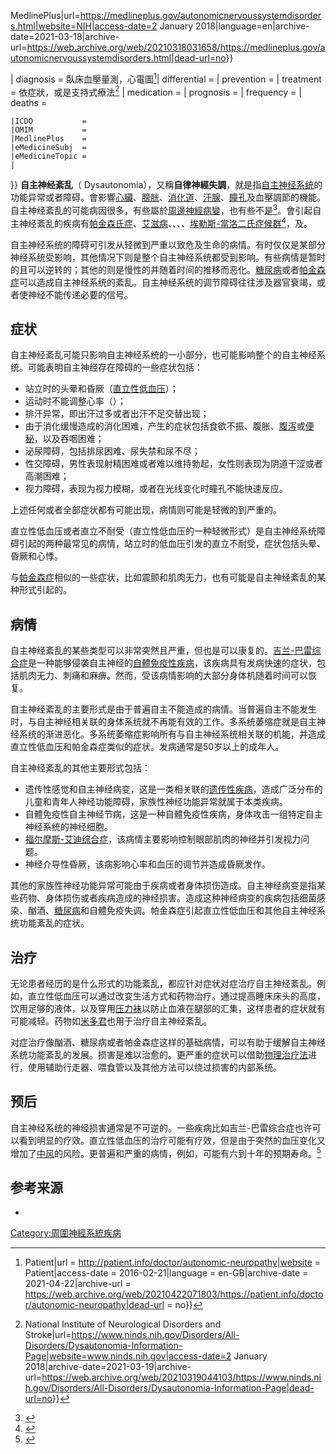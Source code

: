 {{medical}}
{{Infobox medical condition (new)  
| name            = 自主神经紊乱<br/>Dysautonomia  
| synonyms        =   
| image           = The Autonomic Nervous System.jpg  
| caption         = 自主神经系統 
|  
| pronounce       =   
 |field= [[神經學|神經學]]  
 |  
| symptoms        = 
| complications   = 
| onset           = 
| duration        = 
| types           = 
| causes          = 自主神經系統中交感神經系統（或是副交感神經系統）的異常
| risks           = 酒精中毒、糖尿病<ref>{{cite web|title=Dysautonomia {{!}} Autonomic Nervous System Disorders {{!}} MedlinePlus|url=https://medlineplus.gov/autonomicnervoussystemdisorders.html|website=NIH|access-date=2 January 2018|language=en|archive-date=2021-03-18|archive-url=https://web.archive.org/web/20210318031658/https://medlineplus.gov/autonomicnervoussystemdisorders.html|dead-url=no}}</ref>
| diagnosis       = 臥床血壓量測，心電圖<ref name="pat">{{Cite web|title = Autonomic Neuropathy. Information about AN. Patient {{!}} Patient|url = http://patient.info/doctor/autonomic-neuropathy|website = Patient|access-date = 2016-02-21|language = en-GB|archive-date = 2021-04-22|archive-url = https://web.archive.org/web/20210422071803/https://patient.info/doctor/autonomic-neuropathy|dead-url = no}}</ref>| differential    = 
| prevention      = 
| treatment       = 依症狀，或是支持式療法<ref name="nid">{{cite web|title=Dysautonomia Information Page {{!}} National Institute of Neurological Disorders and Stroke|url=https://www.ninds.nih.gov/Disorders/All-Disorders/Dysautonomia-Information-Page|website=www.ninds.nih.gov|access-date=2 January 2018|archive-date=2021-03-19|archive-url=https://web.archive.org/web/20210319044103/https://www.ninds.nih.gov/Disorders/All-Disorders/Dysautonomia-Information-Page|dead-url=no}}</ref>
| medication      = 
| prognosis       = 
| frequency       = 
| deaths          = 
 |ICDO           =
 |OMIM           =
 |MedlinePlus    =
 |eMedicineSubj  =
 |eMedicineTopic =
 |
}}
'''自主神经紊乱'''（ Dysautonomia），又稱'''自律神經失調'''，就是指[[自主神经系统|自主神经系统]]的功能异常或者障碍。會影響[[心臟|心臟]]、[[膀胱|膀胱]]、[[消化道|消化道]]、[[汗腺|汗腺]]、[[瞳孔|瞳孔]]及血壓調節的機能。自主神经紊乱的可能病因很多，有些屬於[[周邊神經病變|周邊神經病變]]，也有些不是<ref name="nih">{{cite web | url=http://www.ninds.nih.gov/disorders/dysautonomia/dysautonomia.htm | title=Dysautonomia | publisher=NINDS | access-date=2012-04-03 | archive-url=https://web.archive.org/web/20161202234006/http://www.ninds.nih.gov/disorders/dysautonomia/dysautonomia.htm | archive-date=2016-12-02 | url-status=dead }}</ref>。會引起自主神经紊乱的疾病有[[帕金森氏症|帕金森氏症]]、[[艾滋病|艾滋病]]、{{le|多重系統萎縮|multiple system atrophy}}、{{le|單純自主神經衰竭|Pure autonomic failure|自主神經衰竭}}、{{le|姿勢性體位性心動過速綜合症|postural orthostatic tachycardia syndrome}}、[[埃勒斯-當洛二氏症候群|埃勒斯-當洛二氏症候群]]<ref>{{cite journal | vauthors = Castori M, Voermans NC | title = Neurological manifestations of Ehlers-Danlos syndrome(s): A review | journal = Iranian Journal of Neurology | volume = 13 | issue = 4 | pages = 190–208 | date = October 2014 | pmid = 25632331 | pmc = 4300794 }}</ref>，{{le|自身免疫性自主神經節疾病|autoimmune autonomic ganglionopathy}}及{{le|自主神經疾病|autonomic neuropathy}}{{citation needed|date=October 2018}}。

自主神经系统的障碍可引发从轻微到严重以致危及生命的病情。有时仅仅是某部分神经系统受影响，其他情况下则是整个自主神经系统都受到影响。有些病情是暂时的且可以逆转的；其他的则是慢性的并随着时间的推移而恶化。[[糖尿病|糖尿病]]或者[[帕金森症|帕金森症]]可以造成自主神经系统的紊乱。自主神经系统的调节障碍往往涉及器官衰竭，或者使神经不能传递必要的信号。

== 症状 ==

自主神经紊乱可能只影响自主神经系统的一小部分，也可能影响整个的自主神经系统。可能表明自主神经存在障碍的一些症状包括：

*站立时的头晕和昏厥（[[直立性低血压|直立性低血压]]）；
*运动时不能调整心率（{{link-en|运动不耐受|Exercise intolerance}}）；
*排汗异常，即出汗过多或者出汗不足交替出现；
*由于消化缓慢造成的消化困难，产生的症状包括食欲不振、腹胀、[[腹泻|腹泻]]或[[便秘|便秘]]，以及吞咽困难；
*泌尿障碍，包括排尿困难、尿失禁和尿不尽；
*性交障碍，男性表现射精困难或者难以维持勃起，女性则表现为阴道干涩或者高潮困难；
*视力障碍，表现为视力模糊，或者在光线变化时瞳孔不能快速反应。

上述任何或者全部症状都有可能出现，病情则可能是轻微的到严重的。

直立性低血压或者直立不耐受（直立性低血压的一种轻微形式）是自主神经系统障碍引起的两种最常见的病情，站立时的低血压引发的直立不耐受，症状包括头晕、昏厥和心悸。

与[[帕金森症|帕金森症]]相似的一些症状，比如震颤和肌肉无力，也有可能是自主神经紊乱的某种形式引起的。

== 病情 ==

自主神经紊乱的某些类型可以非常突然且严重，但也是可以康复的。[[吉兰-巴雷综合症|吉兰-巴雷综合症]]是一种能够侵袭自主神经的[[自體免疫性疾病|自體免疫性疾病]]，该疾病具有发病快速的症状，包括肌肉无力、刺痛和麻痹。然而，受该病情影响的大部分身体机随着时间可以恢复。

自主神经紊乱的主要形式是由于普遍自主不能造成的病情。当普遍自主不能发生时，与自主神经相关联的身体系统就不再能有效的工作。多系统萎缩症就是自主神经系统的渐进恶化。多系统萎缩症影响所有与自主神经系统相关联的机能，并造成直立性低血压和帕金森症类似的症状。发病通常是50岁以上的成年人。

自主神经紊乱的其他主要形式包括：

*遗传性感觉和自主神经病变，这是一类相关联的[[遗传性疾病|遗传性疾病]]，造成广泛分布的儿童和青年人神经功能障碍，家族性神经功能异常就属于本类疾病。
*自體免疫性自主神经节病，这是一种自體免疫性疾病，身体攻击一组特定自主神经系统的神经细胞。
*[[福尔摩斯-艾迪综合症|福尔摩斯-艾迪综合症]]，该病情主要影响控制眼部肌肉的神经并引发视力问题。
*神经介导性昏厥，该病影响心率和血压的调节并造成昏厥发作。

其他的家族性神经功能异常可能由于疾病或者身体损伤造成。自主神经病变是指某些药物、身体损伤或者疾病造成的神经损害。造成这种神经病变的疾病包括细菌感染、酗酒、[[糖尿病|糖尿病]]和自體免疫失调。帕金森症引起直立性低血压和其他自主神经系统功能紊乱的症状。

== 治疗 ==

无论患者经历的是什么形式的功能紊乱，都应针对症状对症治疗自主神经紊乱。例如，直立性低血压可以通过改变生活方式和药物治疗。通过提高睡床床头的高度，饮用足够的液体，以及穿用[[压力袜|压力袜]]以防止血液在腿部的汇集，这样患者的症状就有可能减轻。药物如[[米多君|米多君]]也用于治疗自主神经紊乱。

对症治疗像酗酒、糖尿病或者帕金森症这样的基础病情，可以有助于缓解自主神经系统功能紊乱的发展。损害是难以治愈的。更严重的症状可以借助[[物理治疗法|物理治疗法]]进行，使用辅助行走器、喂食管以及其他方法可以绕过损害的内部系统。
== 预后 ==
自主神经系统的神经损害通常是不可逆的。一些疾病比如吉兰-巴雷综合症也许可以看到明显的疗效。直立性低血压的治疗可能有疗效，但是由于突然的血压变化又增加了[[中风|中风]]的风险。更普遍和严重的病情，例如{{le|多重系統萎縮|multiple system atrophy}}，可能有六到十年的预期寿命。<ref>{{cite web|author=Christine Case-Lo|title=Autonomic Dysfunction|url=http://www.healthline.com/health/autonomic-dysfunction|publisher=http://www.healthline.com/|accessdate=2014-05-31|archive-date=2021-04-27|archive-url=https://web.archive.org/web/20210427100728/https://www.healthline.com/health/autonomic-dysfunction|dead-url=no}}</ref>

== 参考来源 ==
{{reflist}}
*

[[Category:周圍神經系統疾病|Category:周圍神經系統疾病]]